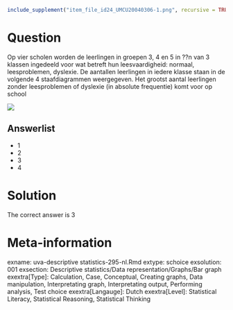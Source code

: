 ```r
include_supplement("item_file_id24_UMCU20040306-1.png", recursive = TRUE)
```
Question
========

Op vier scholen worden de leerlingen in groepen 3, 4 en 5 in ??n van 3 klassen ingedeeld voor wat betreft hun leesvaardigheid: normaal, leesproblemen, dyslexie. De aantallen leerlingen in iedere klasse staan in de volgende 4 staafdiagrammen weergegeven. Het grootst aantal leerlingen zonder leesproblemen of dyslexie (in absolute frequentie) komt voor op school 


 ![](item_file_id24_UMCU20040306-1.png)

Answerlist
----------
* 1
* 2
* 3
* 4

Solution
========

The correct answer is  3 

Meta-information
================
exname: uva-descriptive statistics-295-nl.Rmd 
extype: schoice 
exsolution: 001 
exsection: Descriptive statistics/Data representation/Graphs/Bar graph
exextra[Type]: Calculation, Case, Conceptual, Creating graphs, Data manipulation, Interpretating graph, Interpretating output, Performing analysis, Test choice 
exextra[Langauge]: Dutch 
exextra[Level]: Statistical Literacy, Statistical Reasoning, Statistical Thinking 
